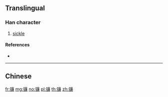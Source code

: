 {{character info/new}}
{{also|鐮|鎌}}
==Translingual==

===Han character===
{{Han char|rn=167|rad=钅|as=13|sn=18|four=|canj=CITC,OPITC,XCITC}}

# [[sickle]]

====References====
* {{Han ref|kx=1328.061|hdz=64265.130|uh=9570|ud=38256}}

----

==Chinese==
{{zh-see|鐮}}

[[fr:镰]]
[[mg:镰]]
[[no:镰]]
[[pl:镰]]
[[th:镰]]
[[zh:镰]]